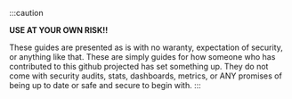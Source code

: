 :::caution

**USE AT YOUR OWN RISK!!**

These guides are presented as is with no waranty, expectation of security, or anything like that.  These are simply guides for how someone who has contributed to this github projected has set something up.  They do not come with security audits, stats, dashboards, metrics, or ANY promises of being up to date or safe and secure to begin with.
:::